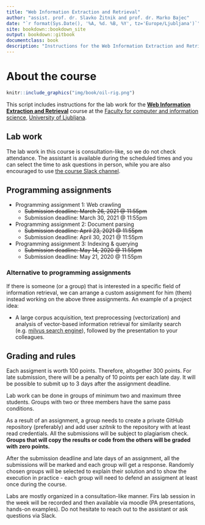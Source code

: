 ```yaml
--- 
title: "Web Information Extraction and Retrieval"
author: "assist. prof. dr. Slavko Žitnik and prof. dr. Marko Bajec"
date: "`r format(Sys.Date(), '%A, %d. %B, %Y', tz='Europe/Ljubljana')`"
site: bookdown::bookdown_site
output: bookdown::gitbook
documentclass: book
description: "Instructions for the Web Information Extraction and Retrieval course labs"
---
```


# About the course {-}

```r
knitr::include_graphics("img/book/oil-rig.png")
```

This script includes instructions for the lab work for the [**Web Information Extraction and Retrieval**](https://ucilnica.fri.uni-lj.si/course/view.php?id=284) course at the [Faculty for computer and information science](http://www.fri.uni-lj.si/), [University of Ljubljana](http://www.uni-lj.si/).

## Lab work {-}

The lab work in this course is consultation-like, so we do not check attendance. The assistant is available during the scheduled times and you can select the time to ask questions in person, while you are also encouraged to use [the course Slack channel](https://wierfri.slack.com).


## Programming assignments {-}

* Programming assignment 1: Web crawling
    * <span style="text-decoration:line-through">Submission deadline: March 26, 2021 @ 11:55pm</span>
    * Submission deadline: March 30, 2021 @ 11:55pm
  
* Programming assignment 2: Document parsing
    * <span style="text-decoration:line-through">Submission deadline: April 23, 2021 @ 11:55pm</span>
    * Submission deadline: April 30, 2021 @ 11:55pm
  
* Programming assignment 3: Indexing & querying
    * <span style="text-decoration:line-through">Submission deadline: May 14, 2020 @ 11:55pm</span>
    * Submission deadline: May 21, 2020 @ 11:55pm
    
### Alternative to programming assignments {-}   
If there is someone (or a group) that is interested in a specific field of information retrieval, we can arrange a custom assignment for him (them) instead working on the above three assignments. An example of a project idea:

* A large corpus acquisition, text preprocessing (vectorization) and analysis of vector-based information retrieval for similarity search (e.g. [milvus search engine](https://milvus.io/)), followed by the presentation to your colleagues.

## Grading and rules {-}

Each assigment is worth 100 points. Therefore, altogether 300 points. For late submission, there will be a penalty of 10 points per each late day. It will be possible to submit up to 3 days after the assignment deadline.

Lab work can be done in groups of minimum two and maximum three students. Groups with two or three members have the same pass conditions.

As a result of an assignment, a group needs to create a private GitHub repository (preferably) and add user *szitnik* to the repository with at least read credentials. All the submissions will be subject to plagiarism check. **Groups that will copy the results or code from the others will be graded with zero points.**

After the submission deadline and late days of an assignment, all the submissions will be marked and each group will get a response. Randomly chosen groups will be selected to explain their solution and to show the execution in practice - each group will need to defend an assigment at least once during the course.

Labs are mostly organized in a consultation-like manner. Firs lab session in the week will be recorded and then available via moodle (PA presentations, hands-on examples). Do not hesitate to reach out to the assistant or ask questions via Slack. 
